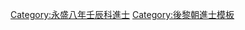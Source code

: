 {{Navbox
|name = 永盛八年壬辰科庭試進士榜
|title = [[後黎朝進士列表|永盛八年（1712年）壬辰科庭試進士榜]]
|titlestyle = background-color:#FFD700;
|image =
|style = width:100%;text-align:center; 
|groupstyle = text-align:center; background-color:#FFD700;
|liststyle = text-align:center;
|state = {{{state<includeonly>|collapsed</includeonly>}}}

|group1 = 第二甲<br>勅賜進士出身<br>共1名
|list1 = '''[[阮惟敦]]'''

|group2 = 第三甲<br>勅賜同進士出身<br>共16名
|list2 = [[徐伯璣]] - [[阮致位]] - [[劉珹|劉　珹]] - [[阮璣|阮　璣]] - [[阮弼掄]] - [[阮仲常]] - [[武廷恩]] - [[丁輔益]]<br>[[阮冠階]] - [[楊濿|楊　濿]] - [[秦黎逡]] - [[同公瑗]] - [[武暄|武　暄]] - [[阮隣|阮　隣]] - [[黃公樂]] - [[武暉|武　暉]]

|belowstyle = text-align: center; background-color:#FFD700;
|below='''前一科：[[Template:永盛六年庚寅科庭試進士榜|永盛六年庚寅科]]　'''·'''　後一科：[[Template:永盛十一年乙未科庭試進士榜|永盛十一年乙未科]]'''
}}
[[Category:永盛八年壬辰科進士]]
<noinclude>[[Category:永盛八年壬辰科進士| ]]
[[Category:後黎朝進士模板]]</noinclude>
